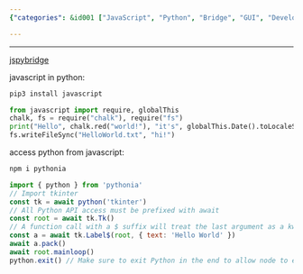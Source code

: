 ```yaml
---
{"categories": &id001 ["JavaScript", "Python", "Bridge", "GUI", "Development", "NPM", "Modules"], "category": "javascript", "date": "2022-09-17 07:58:20", "description": "The JavaScript Python Bridge is a tool that bridges the gap between JavaScript and Python, enabling seamless integration between the two languages. This bridge can be installed through npm and provides functions for importing Python modules and accessing global variables in JavaScript. It opens up possibilities for GUI development using libraries like tkinter.", "tags": *id001, "title": "javascript python bridge"}

---
```


------

[jspybridge](https://github.com/extremeheat/JSPyBridge)

javascript in python:
```bash
pip3 install javascript

```
```python
from javascript import require, globalThis
chalk, fs = require("chalk"), require("fs")
print("Hello", chalk.red("world!"), "it's", globalThis.Date().toLocaleString())
fs.writeFileSync("HelloWorld.txt", "hi!")

```

access python from javascript:
```bash
npm i pythonia

```
```javascript
import { python } from 'pythonia'
// Import tkinter
const tk = await python('tkinter')
// All Python API access must be prefixed with await
const root = await tk.Tk()
// A function call with a $ suffix will treat the last argument as a kwarg dict
const a = await tk.Label$(root, { text: 'Hello World' })
await a.pack()
await root.mainloop()
python.exit() // Make sure to exit Python in the end to allow node to exit. You can also use process.exit.

```

